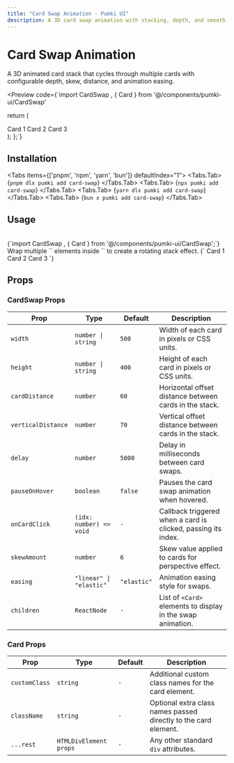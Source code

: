 ```yaml
---
title: "Card Swap Animation - Pumki UI"
description: A 3D card swap animation with stacking, depth, and smooth transitions.
---
```



# Card Swap Animation

A 3D animated card stack that cycles through multiple cards with configurable depth, skew, distance, and animation easing.

<Preview
  code={`import CardSwap , { Card } from '@/components/pumki-ui/CardSwap'

  return (
    <div className="relative w-full h-[500px] bg-gray-900 text-white flex items-center justify-center">
      <CardSwap width={300} height={400} cardDistance={50} verticalDistance={60} delay={3000} skewAmount={6} easing="elastic">
        <Card customClass="bg-pink-500 flex items-center justify-center text-xl">Card 1</Card>
        <Card customClass="bg-blue-500 flex items-center justify-center text-xl">Card 2</Card>
        <Card customClass="bg-green-500 flex items-center justify-center text-xl">Card 3</Card>
      </CardSwap>
    </div>
  );
};`}
>
  <CardSwapDemo />
</Preview>

## Installation

<Tabs items={['pnpm', 'npm', 'yarn', 'bun']} defaultIndex="1">
  <Tabs.Tab>
    <CodeBlock language="bash">
      {`pnpm dlx pumki add card-swap`}
    </CodeBlock>
  </Tabs.Tab>
  <Tabs.Tab>
    <CodeBlock language="bash">
      {`npx pumki add card-swap`}
    </CodeBlock>
  </Tabs.Tab>
  <Tabs.Tab>
    <CodeBlock language="bash">
      {`yarn dlx pumki add card-swap`}
    </CodeBlock>
  </Tabs.Tab>
  <Tabs.Tab>
    <CodeBlock language="bash">
      {`bun x pumki add card-swap`}
    </CodeBlock>
  </Tabs.Tab>
</Tabs>

## Usage

<br/>
<CodeBlock language="typescript">
{`import CardSwap , { Card } from '@/components/pumki-ui/CardSwap';`}
</CodeBlock>

<br/>
Wrap multiple `<Card>` elements inside `<CardSwap>` to create a rotating stack effect.

<CodeBlock language="typescript">
{`<CardSwap width={300} height={400} cardDistance={50} verticalDistance={60} delay={3000}>
    <Card customClass="bg-red-500">Card 1</Card>
    <Card customClass="bg-blue-500">Card 2</Card>
    <Card customClass="bg-green-500">Card 3</Card>
</CardSwap>`}
</CodeBlock>

## Props


<PumkiTableStyles />

### CardSwap Props

<PumkiTable>
  <table className="pumki-table">
    <thead>
      <tr>
        <th>Prop</th>
        <th>Type</th>
        <th>Default</th>
        <th>Description</th>
      </tr>
    </thead>
    <tbody>
      <tr>
        <td><code>width</code></td>
        <td><code>number | string</code></td>
        <td><code>500</code></td>
        <td>Width of each card in pixels or CSS units.</td>
      </tr>
      <tr>
        <td><code>height</code></td>
        <td><code>number | string</code></td>
        <td><code>400</code></td>
        <td>Height of each card in pixels or CSS units.</td>
      </tr>
      <tr>
        <td><code>cardDistance</code></td>
        <td><code>number</code></td>
        <td><code>60</code></td>
        <td>Horizontal offset distance between cards in the stack.</td>
      </tr>
      <tr>
        <td><code>verticalDistance</code></td>
        <td><code>number</code></td>
        <td><code>70</code></td>
        <td>Vertical offset distance between cards in the stack.</td>
      </tr>
      <tr>
        <td><code>delay</code></td>
        <td><code>number</code></td>
        <td><code>5000</code></td>
        <td>Delay in milliseconds between card swaps.</td>
      </tr>
      <tr>
        <td><code>pauseOnHover</code></td>
        <td><code>boolean</code></td>
        <td><code>false</code></td>
        <td>Pauses the card swap animation when hovered.</td>
      </tr>
      <tr>
        <td><code>onCardClick</code></td>
        <td><code>(idx: number) =&gt; void</code></td>
        <td><code>-</code></td>
        <td>Callback triggered when a card is clicked, passing its index.</td>
      </tr>
      <tr>
        <td><code>skewAmount</code></td>
        <td><code>number</code></td>
        <td><code>6</code></td>
        <td>Skew value applied to cards for perspective effect.</td>
      </tr>
      <tr>
        <td><code>easing</code></td>
        <td><code>"linear" | "elastic"</code></td>
        <td><code>"elastic"</code></td>
        <td>Animation easing style for swaps.</td>
      </tr>
      <tr>
        <td><code>children</code></td>
        <td><code>ReactNode</code></td>
        <td><code>-</code></td>
        <td>List of <code>&lt;Card&gt;</code> elements to display in the swap animation.</td>
      </tr>
    </tbody>
  </table>
</PumkiTable>

### Card Props

<PumkiTable>
  <table className="pumki-table">
    <thead>
      <tr>
        <th>Prop</th>
        <th>Type</th>
        <th>Default</th>
        <th>Description</th>
      </tr>
    </thead>
    <tbody>
      <tr>
        <td><code>customClass</code></td>
        <td><code>string</code></td>
        <td><code>-</code></td>
        <td>Additional custom class names for the card element.</td>
      </tr>
      <tr>
        <td><code>className</code></td>
        <td><code>string</code></td>
        <td><code>-</code></td>
        <td>Optional extra class names passed directly to the card element.</td>
      </tr>
      <tr>
        <td><code>...rest</code></td>
        <td><code>HTMLDivElement props</code></td>
        <td><code>-</code></td>
        <td>Any other standard <code>div</code> attributes.</td>
      </tr>
    </tbody>
  </table>
</PumkiTable>
